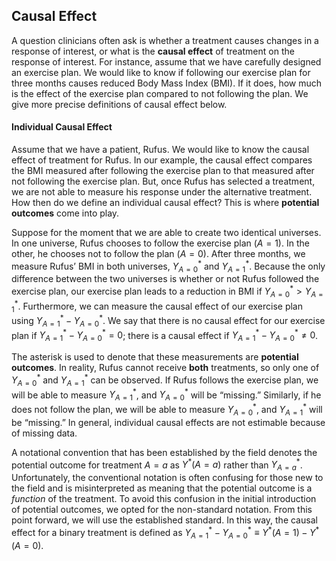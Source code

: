 ## Causal Effect
A question  clinicians often ask is whether a treatment causes changes in a response of interest, or what is the **causal effect** of treatment on the response of interest. For instance, assume that we have carefully designed an exercise plan. We would like to know if following our exercise plan for three months causes reduced Body Mass Index (BMI). If it does, how much is the effect of the exercise plan compared to not following the plan. We give more precise definitions of causal effect below.


#### Individual Causal Effect
Assume that we have a patient, Rufus. We would like to know the causal effect of treatment for Rufus. In our example, the causal effect compares the BMI measured after following the exercise plan to that measured after not following the exercise plan. But, once Rufus has selected a treatment, we are not able to measure his response under the alternative treatment. How then do we define an individual causal effect? This is where **potential outcomes** come into play.


Suppose for the moment that we are able to create two identical universes. In one universe, Rufus chooses to follow the exercise plan ($A=1$). In the other, he chooses not to follow the plan ($A=0$). After three months, we measure Rufus' BMI in both universes, $Y^{\mbox{*}}_{A=0}$ and $Y^{\mbox{*}}_{A=1}$. Because the only difference between the two universes is whether or not Rufus followed the exercise plan, our exercise plan leads to a reduction in BMI if $Y^{\mbox{*}}_{A=0} > Y^{\mbox{*}}_{A=1}$. Furthermore, we can measure the causal effect of our exercise plan using $Y^{\mbox{*}}_{A=1} - Y^{\mbox{*}}_{A=0}$. We say that there is no causal effect for our exercise plan if $Y^{\mbox{*}}_{A=1} -Y^{\mbox{*}}_{A=0} =0$; there is a causal effect if $Y^{\mbox{*}}_{A=1} - Y^{\mbox{*}}_{A=0} \neq 0$. 


The asterisk is used to denote that these measurements are **potential outcomes**. In reality, Rufus cannot receive **both** treatments, so only one of $Y^{\mbox{*}}_{A=0}$ and $Y^{\mbox{*}}_{A=1}$ can be observed.  If Rufus follows the exercise plan, we will be able to measure $Y^{\mbox{*}}_{A=1}$, and $Y^{\mbox{*}}_{A=0}$ will be "missing." Similarly, if he does not follow the plan, we will be able to measure $Y^{\mbox{*}}_{A=0}$, and $Y^{\mbox{*}}_{A=1}$ will be "missing." In general, individual causal effects are not estimable because of missing data.


A notational convention that has been established by the field denotes the potential outcome for treatment $A=a$ as $Y^{\mbox{*}}(A=a)$ rather than  $Y^{\mbox{*}}_{A=a}$. Unfortunately, the conventional notation is often confusing for those new to the field and is misinterpreted as meaning that the potential outcome is a *function* of the treatment. To avoid this confusion in the initial introduction of potential outcomes, we opted for the non-standard notation. From this point forward, we will use the established standard. In this way, the causal effect for a binary treatment is defined as $Y^{\mbox{*}}_{A=1} - Y^{\mbox{*}}_{A=0} \equiv Y^{\mbox{*}}(A=1) - Y^{\mbox{*}}(A=0)$. 

